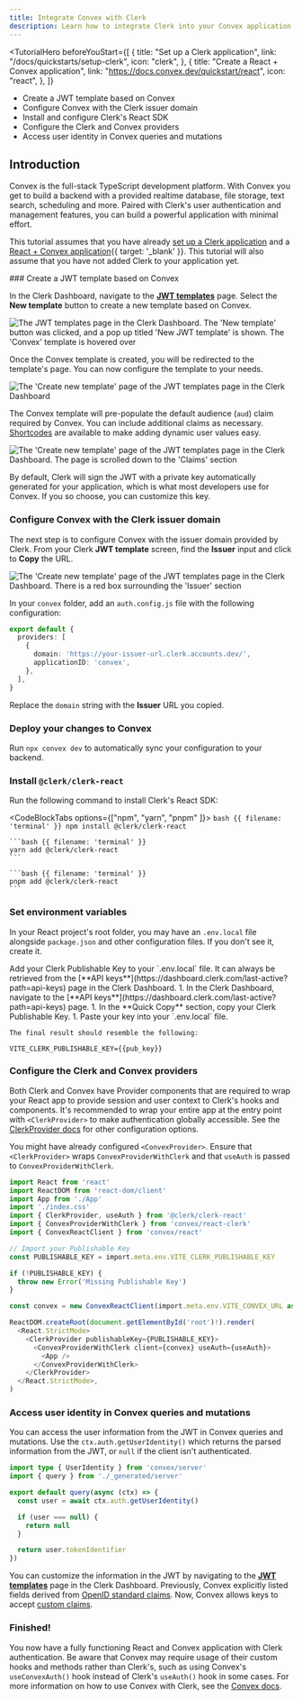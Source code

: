 ```yaml
---
title: Integrate Convex with Clerk
description: Learn how to integrate Clerk into your Convex application.
---
```


<TutorialHero
  beforeYouStart={[
    {
      title: "Set up a Clerk application",
      link: "/docs/quickstarts/setup-clerk",
      icon: "clerk",
    },
    {
      title: "Create a React + Convex application",
      link: "https://docs.convex.dev/quickstart/react",
      icon: "react",
    },
  ]}
>
  - Create a JWT template based on Convex
  - Configure Convex with the Clerk issuer domain
  - Install and configure Clerk's React SDK
  - Configure the Clerk and Convex providers
  - Access user identity in Convex queries and mutations
</TutorialHero>

## Introduction

Convex is the full-stack TypeScript development platform. With Convex you get to build a backend with a provided realtime database, file storage, text search, scheduling and more. Paired with Clerk's user authentication and management features, you can build a powerful application with minimal effort.

This tutorial assumes that you have already [set up a Clerk application](/docs/quickstarts/setup-clerk) and a [React + Convex application](https://docs.convex.dev/quickstart/react){{ target: '_blank' }}. This tutorial will also assume that you have not added Clerk to your application yet.

<Steps>
  ### Create a JWT template based on Convex

  In the Clerk Dashboard, navigate to the [**JWT templates**](https://dashboard.clerk.com/last-active?path=jwt-templates) page. Select the **New template** button to create a new template based on Convex.

  ![The JWT templates page in the Clerk Dashboard. The 'New template' button was clicked, and a pop up titled 'New JWT template' is shown. The 'Convex' template is hovered over](/docs/images/integrations/convex/jwt-templates.webp)

  Once the Convex template is created, you will be redirected to the template's page. You can now configure the template to your needs.

  ![The 'Create new template' page of the JWT templates page in the Clerk Dashboard](/docs/images/integrations/convex/create-template.webp)

  The Convex template will pre-populate the default audience (`aud`) claim required by Convex. You can include additional claims as necessary. [Shortcodes](/docs/backend-requests/making/jwt-templates#shortcodes) are available to make adding dynamic user values easy.

  ![The 'Create new template' page of the JWT templates page in the Clerk Dashboard. The page is scrolled down to the 'Claims' section](/docs/images/integrations/convex/template-shortcodes.webp)

  By default, Clerk will sign the JWT with a private key automatically generated for your application, which is what most developers use for Convex. If you so choose, you can customize this key.

  ### Configure Convex with the Clerk issuer domain

  The next step is to configure Convex with the issuer domain provided by Clerk. From your Clerk **JWT template** screen, find the **Issuer** input and click to **Copy** the URL.

  ![The 'Create new template' page of the JWT templates page in the Clerk Dashboard. There is a red box surrounding the 'Issuer' section](/docs/images/integrations/convex/template-issuer.webp)

  In your `convex` folder, add an `auth.config.js` file with the following configuration:

  ```ts {{ filename: 'convex/auth.config.js' }}
  export default {
    providers: [
      {
        domain: 'https://your-issuer-url.clerk.accounts.dev/',
        applicationID: 'convex',
      },
    ],
  }
  ```

  Replace the `domain` string with the **Issuer** URL you copied.

  ### Deploy your changes to Convex

  Run `npx convex dev` to automatically sync your configuration to your backend.

  ### Install `@clerk/clerk-react`

  Run the following command to install Clerk's React SDK:

  <CodeBlockTabs options={["npm", "yarn",  "pnpm" ]}>
    ```bash {{ filename: 'terminal' }}
    npm install @clerk/clerk-react
    ```

    ```bash {{ filename: 'terminal' }}
    yarn add @clerk/clerk-react
    ```

    ```bash {{ filename: 'terminal' }}
    pnpm add @clerk/clerk-react
    ```
  </CodeBlockTabs>

  ### Set environment variables

  In your React project's root folder, you may have an `.env.local` file alongside `package.json` and other configuration files. If you don't see it, create it.

  <SignedIn>
    Add your Clerk Publishable Key to your `.env.local` file. It can always be retrieved from the [**API keys**](https://dashboard.clerk.com/last-active?path=api-keys) page in the Clerk Dashboard.
  </SignedIn>

  <SignedOut>
    1. In the Clerk Dashboard, navigate to the [**API keys**](https://dashboard.clerk.com/last-active?path=api-keys) page.
    1. In the **Quick Copy** section, copy your Clerk Publishable Key.
    1. Paste your key into your `.env.local` file.

    The final result should resemble the following:
  </SignedOut>

  ```env {{ filename: '.env.local' }}
  VITE_CLERK_PUBLISHABLE_KEY={{pub_key}}
  ```

  ### Configure the Clerk and Convex providers

  Both Clerk and Convex have Provider components that are required to wrap your React app to provide session and user context to Clerk's hooks and components. It's recommended to wrap your entire app at the entry point with `<ClerkProvider>` to make authentication globally accessible. See the [ClerkProvider docs](/docs/components/clerk-provider) for other configuration options.

  You might have already configured `<ConvexProvider>`. Ensure that `<ClerkProvider>` wraps `ConvexProviderWithClerk` and that `useAuth` is passed to `ConvexProviderWithClerk`.

  ```ts {{ filename: 'src/main.tsx' }}
  import React from 'react'
  import ReactDOM from 'react-dom/client'
  import App from './App'
  import './index.css'
  import { ClerkProvider, useAuth } from '@clerk/clerk-react'
  import { ConvexProviderWithClerk } from 'convex/react-clerk'
  import { ConvexReactClient } from 'convex/react'

  // Import your Publishable Key
  const PUBLISHABLE_KEY = import.meta.env.VITE_CLERK_PUBLISHABLE_KEY

  if (!PUBLISHABLE_KEY) {
    throw new Error('Missing Publishable Key')
  }

  const convex = new ConvexReactClient(import.meta.env.VITE_CONVEX_URL as string)

  ReactDOM.createRoot(document.getElementById('root')!).render(
    <React.StrictMode>
      <ClerkProvider publishableKey={PUBLISHABLE_KEY}>
        <ConvexProviderWithClerk client={convex} useAuth={useAuth}>
          <App />
        </ConvexProviderWithClerk>
      </ClerkProvider>
    </React.StrictMode>,
  )
  ```

  ### Access user identity in Convex queries and mutations

  You can access the user information from the JWT in Convex queries and mutations.
  Use the `ctx.auth.getUserIdentity()` which returns the parsed information from the JWT, or `null` if the client isn't authenticated.

  ```ts
  import type { UserIdentity } from 'convex/server'
  import { query } from './_generated/server'

  export default query(async (ctx) => {
    const user = await ctx.auth.getUserIdentity()

    if (user === null) {
      return null
    }

    return user.tokenIdentifier
  })
  ```

  You can customize the information in the JWT by navigating to the [**JWT templates**](https://dashboard.clerk.com/last-active?path=jwt-templates) page in the Clerk Dashboard. Previously, Convex explicitly listed fields derived from [OpenID standard claims](https://openid.net/specs/openid-connect-core-1_0.html#StandardClaims). Now, Convex allows keys to accept [custom claims](https://docs.convex.dev/api/interfaces/server.UserIdentity).

  ### Finished!

  You now have a fully functioning React and Convex application with Clerk authentication. Be aware that Convex may require usage of their custom hooks and methods rather than Clerk's, such as using Convex's `useConvexAuth()` hook instead of Clerk's `useAuth()` hook in some cases. For more information on how to use Convex with Clerk, see the [Convex docs](https://docs.convex.dev/auth/clerk).
</Steps>
